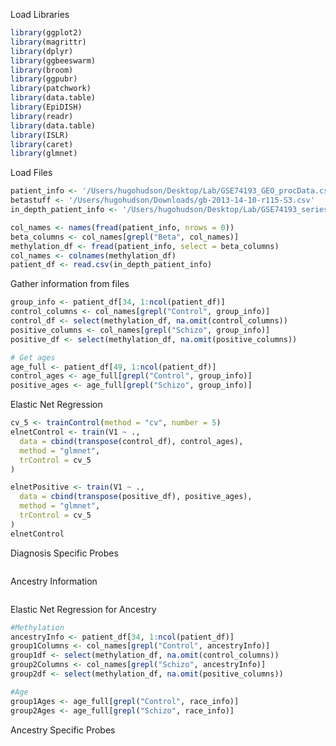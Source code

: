 Load Libraries
```r
library(ggplot2)
library(magrittr)
library(dplyr)
library(ggbeeswarm)
library(broom)
library(ggpubr)
library(patchwork)
library(data.table)
library(EpiDISH)
library(readr)
library(data.table)
library(ISLR)
library(caret)
library(glmnet)
```

Load Files
```r
patient_info <- '/Users/hugohudson/Desktop/Lab/GSE74193_GEO_procData.csv'
betastuff <- '/Users/hugohudson/Downloads/gb-2013-14-10-r115-S3.csv'
in_depth_patient_info <- '/Users/hugohudson/Desktop/Lab/GSE74193_series_matrix.csv'

col_names <- names(fread(patient_info, nrows = 0))
beta_columns <- col_names[grepl("Beta", col_names)]
methylation_df <- fread(patient_info, select = beta_columns)
col_names <- colnames(methylation_df)
patient_df <- read.csv(in_depth_patient_info)
```

Gather information from files
```r
group_info <- patient_df[34, 1:ncol(patient_df)]
control_columns <- col_names[grepl("Control", group_info)]
control_df <- select(methylation_df, na.omit(control_columns))
positive_columns <- col_names[grepl("Schizo", group_info)]
positive_df <- select(methylation_df, na.omit(positive_columns))

# Get ages
age_full <- patient_df[49, 1:ncol(patient_df)]
control_ages <- age_full[grepl("Control", group_info)]
positive_ages <- age_full[grepl("Schizo", group_info)]
```

Elastic Net Regression
```r
cv_5 <- trainControl(method = "cv", number = 5)
elnetControl <- train(V1 ~ .,
  data = cbind(transpose(control_df), control_ages),
  method = "glmnet",
  trControl = cv_5
)

elnetPositive <- train(V1 ~ .,
  data = cbind(transpose(positive_df), positive_ages),
  method = "glmnet",
  trControl = cv_5
)
elnetControl
```
Diagnosis Specific Probes
```r

```

Ancestry Information
```r

```

Elastic Net Regression for Ancestry
```r
#Methylation
ancestryInfo <- patient_df[34, 1:ncol(patient_df)]
group1Columns <- col_names[grepl("Control", ancestryInfo)]
group1df <- select(methylation_df, na.omit(control_columns))
group2Columns <- col_names[grepl("Schizo", ancestryInfo)]
group2df <- select(methylation_df, na.omit(positive_columns))

#Age
group1Ages <- age_full[grepl("Control", race_info)]
group2Ages <- age_full[grepl("Schizo", race_info)]
```

Ancestry Specific Probes
```r

```


